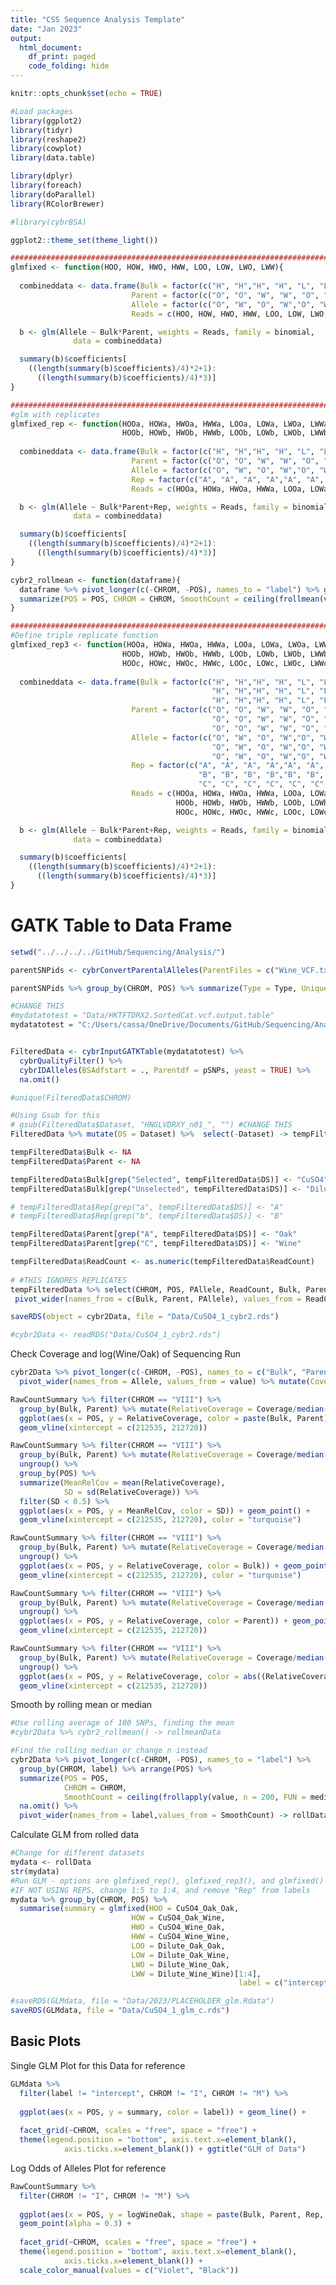 ```yaml
---
title: "CSS Sequence Analysis Template"
date: "Jan 2023"
output:
  html_document:
    df_print: paged
    code_folding: hide
---
```


```r
knitr::opts_chunk$set(echo = TRUE)

#Load packages
library(ggplot2)
library(tidyr)
library(reshape2)
library(cowplot)
library(data.table)

library(dplyr)
library(foreach)
library(doParallel)
library(RColorBrewer)

#library(cybrBSA)

ggplot2::theme_set(theme_light())

################################################################################
glmfixed <- function(HOO, HOW, HWO, HWW, LOO, LOW, LWO, LWW){
  
  combineddata <- data.frame(Bulk = factor(c("H", "H","H", "H", "L", "L","L", "L")),
                           Parent = factor(c("O", "O", "W", "W", "O", "O", "W", "W")),
                           Allele = factor(c("O", "W", "O", "W","O", "W", "O", "W")),
                           Reads = c(HOO, HOW, HWO, HWW, LOO, LOW, LWO, LWW))

  b <- glm(Allele ~ Bulk*Parent, weights = Reads, family = binomial, 
              data = combineddata)

  summary(b)$coefficients[
    ((length(summary(b)$coefficients)/4)*2+1):
      ((length(summary(b)$coefficients)/4)*3)]
}

################################################################################
#glm with replicates
glmfixed_rep <- function(HOOa, HOWa, HWOa, HWWa, LOOa, LOWa, LWOa, LWWa, 
                         HOOb, HOWb, HWOb, HWWb, LOOb, LOWb, LWOb, LWWb){
  
  combineddata <- data.frame(Bulk = factor(c("H", "H","H", "H", "L", "L","L", "L", "H", "H","H", "H", "L", "L","L", "L")),
                           Parent = factor(c("O", "O", "W", "W", "O", "O", "W", "W", "O", "O", "W", "W", "O", "O", "W", "W")),
                           Allele = factor(c("O", "W", "O", "W","O", "W", "O", "W", "O", "W", "O", "W","O", "W", "O", "W")),
                           Rep = factor(c("A", "A", "A", "A","A", "A", "A", "A", "B", "B", "B", "B","B", "B", "B", "B")),
                           Reads = c(HOOa, HOWa, HWOa, HWWa, LOOa, LOWa, LWOa, LWWa, HOOb, HOWb, HWOb, HWWb, LOOb, LOWb, LWOb, LWWb))

  b <- glm(Allele ~ Bulk*Parent+Rep, weights = Reads, family = binomial, 
              data = combineddata)

  summary(b)$coefficients[
    ((length(summary(b)$coefficients)/4)*2+1):
      ((length(summary(b)$coefficients)/4)*3)]
}

cybr2_rollmean <- function(dataframe){
  dataframe %>% pivot_longer(c(-CHROM, -POS), names_to = "label") %>% group_by(CHROM, label) %>% arrange(POS) %>% 
  summarize(POS = POS, CHROM = CHROM, SmoothCount = ceiling(frollmean(value, n = 100))) %>% na.omit() %>% pivot_wider(names_from = label,values_from = SmoothCount)
}

################################################################################
#Define triple replicate function
glmfixed_rep3 <- function(HOOa, HOWa, HWOa, HWWa, LOOa, LOWa, LWOa, LWWa, 
                         HOOb, HOWb, HWOb, HWWb, LOOb, LOWb, LWOb, LWWb,
                         HOOc, HOWc, HWOc, HWWc, LOOc, LOWc, LWOc, LWWc){
  
  combineddata <- data.frame(Bulk = factor(c("H", "H","H", "H", "L", "L","L", "L", 
                                             "H", "H","H", "H", "L", "L","L", "L", 
                                             "H", "H","H", "H", "L", "L","L", "L")),
                           Parent = factor(c("O", "O", "W", "W", "O", "O", "W", "W", 
                                             "O", "O", "W", "W", "O", "O", "W", "W",
                                             "O", "O", "W", "W", "O", "O", "W", "W")),
                           Allele = factor(c("O", "W", "O", "W","O", "W", "O", "W", 
                                             "O", "W", "O", "W","O", "W", "O", "W",
                                             "O", "W", "O", "W","O", "W", "O", "W")),
                           Rep = factor(c("A", "A", "A", "A","A", "A", "A", "A", 
                                          "B", "B", "B", "B","B", "B", "B", "B",
                                          "C", "C", "C", "C", "C", "C","C", "C")),
                           Reads = c(HOOa, HOWa, HWOa, HWWa, LOOa, LOWa, LWOa, LWWa, 
                                     HOOb, HOWb, HWOb, HWWb, LOOb, LOWb, LWOb, LWWb,
                                     HOOc, HOWc, HWOc, HWWc, LOOc, LOWc, LWOc, LWWc))

  b <- glm(Allele ~ Bulk*Parent+Rep, weights = Reads, family = binomial, 
              data = combineddata)

  summary(b)$coefficients[
    ((length(summary(b)$coefficients)/4)*2+1):
      ((length(summary(b)$coefficients)/4)*3)]
}

```

# GATK Table to Data Frame

```r
setwd("../../../../GitHub/Sequencing/Analysis/")

parentSNPids <- cybrConvertParentalAlleles(ParentFiles = c("Wine_VCF.txt", "Oak_VCF.txt"), Truncate = TRUE)

parentSNPids %>% group_by(CHROM, POS) %>% summarize(Type = Type, Unique = length(unique(Type))) %>% filter(Unique == 1) -> pSNPs

#CHANGE THIS
#mydatatotest = "Data/HKTFTDRX2.SortedCat.vcf.output.table"
mydatatotest = "C:/Users/cassa/OneDrive/Documents/GitHub/Sequencing/Analysis/Data/TelTrimmed_mergedCuSO4.REF.SortedCat.vcf.output.table"


FilteredData <- cybrInputGATKTable(mydatatotest) %>% 
  cybrQualityFilter() %>% 
  cybrIDAlleles(BSAdfstart = ., Parentdf = pSNPs, yeast = TRUE) %>% 
  na.omit()

#unique(FilteredData$CHROM)

#Using Gsub for this
# gsub(FilteredData$Dataset, "HNGLVDRXY_n01_", "") #CHANGE THIS
FilteredData %>% mutate(DS = Dataset) %>%  select(-Dataset) -> tempFilteredData

tempFilteredData$Bulk <- NA
tempFilteredData$Parent <- NA

tempFilteredData$Bulk[grep("Selected", tempFilteredData$DS)] <- "CuSO4" #CHANGE THIS
tempFilteredData$Bulk[grep("Unselected", tempFilteredData$DS)] <- "Dilute"

# tempFilteredData$Rep[grep("a", tempFilteredData$DS)] <- "A"
# tempFilteredData$Rep[grep("b", tempFilteredData$DS)] <- "B"

tempFilteredData$Parent[grep("A", tempFilteredData$DS)] <- "Oak"
tempFilteredData$Parent[grep("C", tempFilteredData$DS)] <- "Wine"

tempFilteredData$ReadCount <- as.numeric(tempFilteredData$ReadCount)
  
# #THIS IGNORES REPLICATES
tempFilteredData %>% select(CHROM, POS, PAllele, ReadCount, Bulk, Parent) %>% distinct %>% 
 pivot_wider(names_from = c(Bulk, Parent, PAllele), values_from = ReadCount) -> cybr2Data

saveRDS(object = cybr2Data, file = "Data/CuSO4_1_cybr2.rds")

#cybr2Data <- readRDS("Data/CuSO4_1_cybr2.rds")

```


Check Coverage and log(Wine/Oak) of Sequencing Run

```r
cybr2Data %>% pivot_longer(c(-CHROM, -POS), names_to = c("Bulk", "Parent", "Allele"), names_sep = "_") %>%
  pivot_wider(names_from = Allele, values_from = value) %>% mutate(Coverage = Wine + Oak, logWineOak = log(Wine/Oak)) -> RawCountSummary

RawCountSummary %>% filter(CHROM == "VIII") %>%
  group_by(Bulk, Parent) %>% mutate(RelativeCoverage = Coverage/median(Coverage)) %>%
  ggplot(aes(x = POS, y = RelativeCoverage, color = paste(Bulk, Parent))) + geom_point(alpha = 0.3) +
  geom_vline(xintercept = c(212535, 212720))

RawCountSummary %>% filter(CHROM == "VIII") %>%
  group_by(Bulk, Parent) %>% mutate(RelativeCoverage = Coverage/median(Coverage)) %>%
  ungroup() %>%
  group_by(POS) %>%
  summarize(MeanRelCov = mean(RelativeCoverage),
            SD = sd(RelativeCoverage)) %>%
  filter(SD < 0.5) %>%
  ggplot(aes(x = POS, y = MeanRelCov, color = SD)) + geom_point() +
  geom_vline(xintercept = c(212535, 212720), color = "turquoise")

RawCountSummary %>% filter(CHROM == "VIII") %>%
  group_by(Bulk, Parent) %>% mutate(RelativeCoverage = Coverage/median(Coverage)) %>%
  ungroup() %>%
  ggplot(aes(x = POS, y = RelativeCoverage, color = Bulk)) + geom_point() +
  geom_vline(xintercept = c(212535, 212720), color = "turquoise")

RawCountSummary %>% filter(CHROM == "VIII") %>%
  group_by(Bulk, Parent) %>% mutate(RelativeCoverage = Coverage/median(Coverage)) %>%
  ungroup() %>%
  ggplot(aes(x = POS, y = RelativeCoverage, color = Parent)) + geom_point() +
  geom_vline(xintercept = c(212535, 212720))

RawCountSummary %>% filter(CHROM == "VIII") %>%
  group_by(Bulk, Parent) %>% mutate(RelativeCoverage = Coverage/median(Coverage)) %>%
  ungroup() %>%
  ggplot(aes(x = POS, y = RelativeCoverage, color = abs((RelativeCoverage) - 1) > 0.5)) + geom_point() +
  geom_vline(xintercept = c(212535, 212720))

```

Smooth by rolling mean or median

```r
#Use rolling average of 100 SNPs, finding the mean
#cybr2Data %>% cybr2_rollmean() -> rollmeanData

#Find the rolling median or change n instead
cybr2Data %>% pivot_longer(c(-CHROM, -POS), names_to = "label") %>% 
  group_by(CHROM, label) %>% arrange(POS) %>% 
  summarize(POS = POS, 
            CHROM = CHROM, 
            SmoothCount = ceiling(frollapply(value, n = 200, FUN = median, align = "center"))) %>% #CHANGE THIS LINE
  na.omit() %>% 
  pivot_wider(names_from = label,values_from = SmoothCount) -> rollData

```

Calculate GLM from rolled data

```r
#Change for different datasets
mydata <- rollData
str(mydata)
#Run GLM - options are glmfixed_rep(), glmfixed_rep3(), and glmfixed()
#IF NOT USING REPS, change 1:5 to 1:4, and remove "Rep" from labels
mydata %>% group_by(CHROM, POS) %>% 
  summarise(summary = glmfixed(HOO = CuSO4_Oak_Oak, 
                           HOW = CuSO4_Oak_Wine, 
                           HWO = CuSO4_Wine_Oak,
                           HWW = CuSO4_Wine_Wine,
                           LOO = Dilute_Oak_Oak,
                           LOW = Dilute_Oak_Wine,
                           LWO = Dilute_Wine_Oak, 
                           LWW = Dilute_Wine_Wine)[1:4],
                                                   label = c("intercept", "Bulk", "Parent", "Interaction")) -> GLMdata

#saveRDS(GLMdata, file = "Data/2023/PLACEHOLDER_glm.Rdata")
saveRDS(GLMdata, file = "Data/CuSO4_1_glm_c.rds")

```

## Basic Plots

Single GLM Plot for this Data for reference

```r
GLMdata %>% 
  filter(label != "intercept", CHROM != "I", CHROM != "M") %>% 
  
  ggplot(aes(x = POS, y = summary, color = label)) + geom_line() + 
  
  facet_grid(~CHROM, scales = "free", space = "free") +
  theme(legend.position = "bottom", axis.text.x=element_blank(),
            axis.ticks.x=element_blank()) + ggtitle("GLM of Data")
```

Log Odds of Alleles Plot for reference

```r
RawCountSummary %>% 
  filter(CHROM != "I", CHROM != "M") %>% 
  
  ggplot(aes(x = POS, y = logWineOak, shape = paste(Bulk, Parent, Rep, sep = "_"), color = Bulk)) + 
  geom_point(alpha = 0.3) + 
  
  facet_grid(~CHROM, scales = "free", space = "free") +
  theme(legend.position = "bottom", axis.text.x=element_blank(),
            axis.ticks.x=element_blank()) +
  scale_color_manual(values = c("Violet", "Black"))
```

